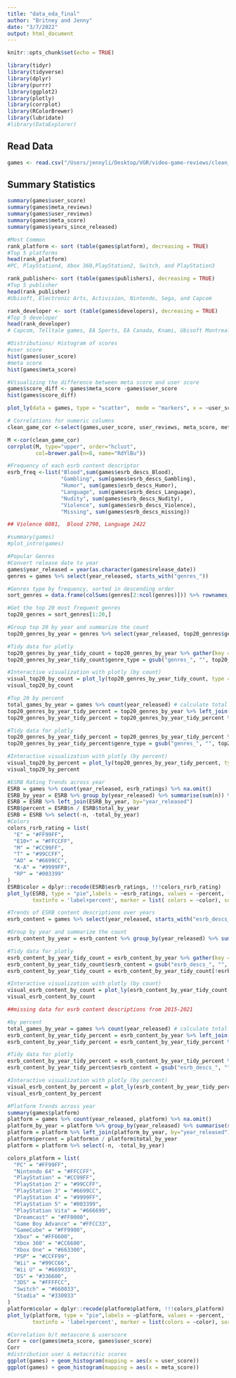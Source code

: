 ```yaml
---
title: "data_eda_final"
author: "Britney and Jenny" 
date: "3/7/2022"
output: html_document
---
```


```r
knitr::opts_chunk$set(echo = TRUE)
```

```r
library(tidyr) 
library(tidyverse)
library(dplyr) 
library(purrr)
library(ggplot2) 
library(plotly)
library(corrplot)
library(RColorBrewer)
library(lubridate)
#library(DataExplorer)
```

## Read Data
```r
games <- read.csv("/Users/jennyli/Desktop/VGR/video-game-reviews/clean_data/clean_data_model.csv")
```

## Summary Statistics
```r
summary(games$user_score)
summary(games$meta_reviews)
summary(games$user_reviews)
summary(games$meta_score)
summary(games$years_since_released)
```

```r
#Most Common
rank_platform <- sort (table(games$platform), decreasing = TRUE)
#Top 5 platforms
head(rank_platform)
#PC, PlayStation4, Xbox 360,PlayStation2, Switch, and PlayStation3

rank_publisher<- sort (table(games$publishers), decreasing = TRUE)
#Top 5 publisher
head(rank_publisher)
#Ubisoft, Electronic Arts, Activision, Nintendo, Sega, and Capcom

rank_developer <- sort (table(games$developers), decreasing = TRUE)
#Top 5 developer
head(rank_developer)
# Capcom, Telltale games, EA Sports, EA Canada, Knami, Ubisoft Montreal
```

```r
#Distributions/ Histogram of scores
#user score
hist(games$user_score)
#meta score
hist(games$meta_score)
```

```r
#Visualizing the difference between meta score and user score
games$score_diff <- games$meta_score -games$user_score
hist(games$score_diff)

plot_ly(data = games, type = "scatter",  mode = "markers", x = ~user_score, y = ~meta_score)
```

```r
# Correlations for numeric columns 
clean_game_cor <-select(games,user_score, user_reviews, meta_score, meta_reviews, best_game, most_discussed, most_shared, score_diff, years_since_released)

M <-cor(clean_game_cor)
corrplot(M, type="upper", order="hclust",
         col=brewer.pal(n=8, name="RdYlBu"))
```

```r
#Frequency of each esrb content descriptor
esrb_freq <-list("Blood",sum(games$esrb_descs_Blood), 
                 "Gambling", sum(games$esrb_descs_Gambling), 
                 "Humor", sum(games$esrb_descs_Humor),
                 "Language", sum(games$esrb_descs_Language),
                 "Nudity", sum(games$esrb_descs_Nudity),
                 "Violence", sum(games$esrb_descs_Violence),
                 "Missing", sum(games$esrb_descs_missing))

## Violence 6081,  Blood 2790, Language 2422
```

```r
#summary(games)
#plot_intro(games)

#Popular Genres
#Convert release date to year
games$year_released = year(as.character(games$release_date))
genres = games %>% select(year_released, starts_with("genres_"))

#Genres type by frequency, sorted in descending order
sort_genres = data.frame(colSums(genres[2:ncol(genres)])) %>% rownames_to_column()  %>% rename(count = colSums.genres.2.ncol.genres..., genre_type = rowname) %>% arrange(-count)

#Get the top 20 most frequent genres
top20_genres = sort_genres[1:20,]

#Group top 20 by year and summarize the count
top20_genres_by_year = genres %>% select(year_released, top20_genres$genre_type) %>% group_by(year_released) %>% summarise(across(everything(), sum)) 

#Tidy data for plotly
top20_genres_by_year_tidy_count = top20_genres_by_year %>% gather(key = genre_type, value = count, 2:21)
top20_genres_by_year_tidy_count$genre_type = gsub("genres_", "", top20_genres_by_year_tidy_count$genre_type) #clean type name

#Interactive visualization with plotly (by count)
visual_top20_by_count = plot_ly(top20_genres_by_year_tidy_count, type = "bar", x = ~fct_reorder(genre_type, count), y = ~count, frame = ~year_released, showlegend = FALSE)
visual_top20_by_count

```
```r
#Top 20 by percent
total_games_by_year = games %>% count(year_released) # calculate total number of games released per year
top20_genres_by_year_tidy_percent = top20_genres_by_year %>% left_join(total_games_by_year, by="year_released")
top20_genres_by_year_tidy_percent = top20_genres_by_year_tidy_percent %>% mutate(across(starts_with("genres_"), .fns = ~./n * 100))

#Tidy data for plotly
top20_genres_by_year_tidy_percent = top20_genres_by_year_tidy_percent %>% select(-n) %>% gather(key = genre_type, value = percent, starts_with("genres_"))
top20_genres_by_year_tidy_percent$genre_type = gsub("genres_", "", top20_genres_by_year_tidy_percent$genre_type) #clean type name

#Interactive visualization with plotly (by percent)
visual_top20_by_percent = plot_ly(top20_genres_by_year_tidy_percent, type = "bar", x = ~fct_reorder(genre_type, percent), y = ~percent, frame = ~year_released, showlegend = FALSE) 
visual_top20_by_percent
```
```r
#ESRB Rating Trends across year
ESRB = games %>% count(year_released, esrb_ratings) %>% na.omit()
ESRB_by_year = ESRB %>% group_by(year_released) %>% summarise(sum(n)) %>% rename(total_by_year = `sum(n)`)
ESRB = ESRB %>% left_join(ESRB_by_year, by="year_released")
ESRB$percent = ESRB$n / ESRB$total_by_year
ESRB = ESRB %>% select(-n, -total_by_year)
#Colors
colors_rsrb_rating = list(
  "E" = "#FF99FF",
  "E10+" = "#FFCCFF",
  "M" = "#CC99FF",
  "T" = "#99CCFF",
  "AO" = "#6699CC",
  "K-A" = "#9999FF",
  "RP" = "#003399"
)
ESRB$color = dplyr::recode(ESRB$esrb_ratings, !!!colors_rsrb_rating)
plot_ly(ESRB, type = "pie",labels = ~esrb_ratings, values = ~percent, frame = ~year_released,
        textinfo = 'label+percent', marker = list( colors = ~color), sort = FALSE)

```
```r
#Trends of ESRB content descriptions over years
esrb_content = games %>% select(year_released, starts_with("esrb_descs_"))

#Group by year and summarize the count
esrb_content_by_year = esrb_content %>% group_by(year_released) %>% summarise(across(everything(), sum)) 

#Tidy data for plotly
esrb_content_by_year_tidy_count = esrb_content_by_year %>% gather(key = esrb_content, value = count, 2:8)
esrb_content_by_year_tidy_count$esrb_content = gsub("esrb_descs_", "", esrb_content_by_year_tidy_count$esrb_content) #clean type name
esrb_content_by_year_tidy_count = esrb_content_by_year_tidy_count[!esrb_content_by_year_tidy_count$esrb_content == "missing",] #drop missing values

#Interactive visualization with plotly (by count)
visual_esrb_content_by_count = plot_ly(esrb_content_by_year_tidy_count, type = "bar", x = ~fct_reorder(esrb_content, count), y = ~count, frame = ~year_released, showlegend = FALSE)
visual_esrb_content_by_count

##missing data for esrb content descriptions from 2015-2021

#by percent
total_games_by_year = games %>% count(year_released) # calculate total number of games released per year
esrb_content_by_year_tidy_percent = esrb_content_by_year %>% left_join(total_games_by_year, by="year_released")
esrb_content_by_year_tidy_percent = esrb_content_by_year_tidy_percent %>% mutate(across(starts_with("esrb_descs_"), .fns = ~./n * 100))

#Tidy data for plotly
esrb_content_by_year_tidy_percent = esrb_content_by_year_tidy_percent %>% select(-n) %>% gather(key = esrb_content, value = percent, starts_with("esrb_descs_"))
esrb_content_by_year_tidy_percent$esrb_content = gsub("esrb_descs_", "", esrb_content_by_year_tidy_percent$esrb_content) #clean type name

#Interactive visualization with plotly (by percent)
visual_esrb_content_by_percent = plot_ly(esrb_content_by_year_tidy_percent, type = "bar", x = ~fct_reorder(esrb_content, percent), y = ~percent, frame = ~year_released, showlegend = FALSE) 
visual_esrb_content_by_percent
```

```r
#Platform Trends across year
summary(games$platform)
platform = games %>% count(year_released, platform) %>% na.omit()
platform_by_year = platform %>% group_by(year_released) %>% summarise(sum(n)) %>% rename(total_by_year = `sum(n)`)
platform = platform %>% left_join(platform_by_year, by="year_released")
platform$percent = platform$n / platform$total_by_year
platform = platform %>% select(-n, -total_by_year)

colors_platform = list(
  "PC" = "#FF99FF",
  "Nintendo 64" = "#FFCCFF",
  "PlayStation" = "#CC99FF",
  "PlayStation 2" = "#99CCFF",
  "PlayStation 3" = "#6699CC",
  "PlayStation 4" = "#9999FF",
  "PlayStation 5" = "#003399",
  "PlayStation Vita" = "#666699",
  "Dreamcast" = "#FF0000",
  "Game Boy Advance" = "#FFCC33",
  "GameCube" = "#FF9900",
  "Xbox" = "#FF6600",
  "Xbox 360" = "#CC6600",
  "Xbox One" = "#663300",
  "PSP" = "#CCFF99",
  "Wii" = "#99CC66",
  "Wii U" = "#669933",
  "DS" = "#336600",
  "3DS" = "#FFFFCC",
  "Switch" = "#660033",
  "Stadia" = "#330033"
)
platform$color = dplyr::recode(platform$platform, !!!colors_platform)
plot_ly(platform, type = "pie",labels = ~platform, values = ~percent, frame = ~year_released,
        textinfo = 'label+percent', marker = list(colors = ~color), sort = FALSE)
```
```r
#Correlation b/t metascore & userscore 
Corr = cor(games$meta_score, games$user_score)
Corr 
#distribution user & metacritic scores
ggplot(games) + geom_histogram(mapping = aes(x = user_score)) 
ggplot(games) + geom_histogram(mapping = aes(x = meta_score)) 
```